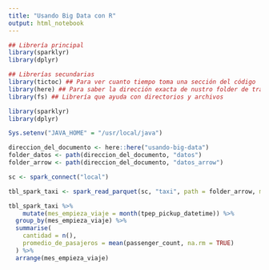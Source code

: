 ```yaml
---
title: "Usando Big Data con R"
output: html_notebook
---
```


```r

## Librería principal
library(sparklyr)
library(dplyr)

## Librerías secundarias
library(tictoc) ## Para ver cuanto tiempo toma una sección del código
library(here) ## Para saber la dirección exacta de nustro folder de trabajo
library(fs) ## Librería que ayuda con directorios y archivos
```


```r
library(sparklyr)
library(dplyr)

```

```r
Sys.setenv("JAVA_HOME" = "/usr/local/java")
```


```r
direccion_del_documento <- here::here("usando-big-data")
folder_datos <- path(direccion_del_documento, "datos")
folder_arrow <- path(direccion_del_documento, "datos_arrow")
```

```r
sc <- spark_connect("local")
```

```r
tbl_spark_taxi <- spark_read_parquet(sc, "taxi", path = folder_arrow, memory = FALSE)
```

```r
tbl_spark_taxi %>% 
    mutate(mes_empieza_viaje = month(tpep_pickup_datetime)) %>% 
  group_by(mes_empieza_viaje) %>% 
  summarise(
    cantidad = n(),
    promedio_de_pasajeros = mean(passenger_count, na.rm = TRUE)
  ) %>% 
  arrange(mes_empieza_viaje)
```


